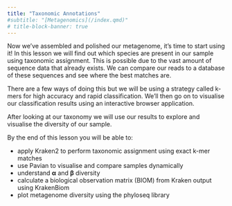 ```yaml
---
title: "Taxonomic Annotations"
#subtitle: "[Metagenomics](/index.qmd)"
# title-block-banner: true
---
```

<!-- ---
layout: lesson
root: .
--- -->
Now we've assembled and polished our metagenome, it's time to start using it! In this lesson we will find out which species are present in our sample using taxonomic assignment. This is possible due to the vast amount of sequence data that already exists. We can compare our reads to a database of these sequences and see where the best matches are.

There are a few ways of doing this but we will be using a strategy called k-mers for high accuracy and rapid classification. We'll then go on to visualise our classification results using an interactive browser application.

After looking at our taxonomy we will use our results to explore and visualise the diversity of our sample.

By the end of this lesson you will be able to:

- apply Kraken2 to perform taxonomic assignment using exact k-mer matches
- use Pavian to visualise and compare samples dynamically
- understand **α** and **β** diversity
- calculate a biological observation matrix (BIOM) from Kraken output using KrakenBiom
- plot metagenome diversity using the phyloseq library

